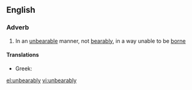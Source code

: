 ==English==

===Adverb===
{{en-adv}}

# In an [[unbearable]] manner, not [[bearably]], in a way unable to be [[borne]]

====Translations====
* Greek: {{t|el|αφόρητα|sc=Grek}}

[[el:unbearably]]
[[vi:unbearably]]